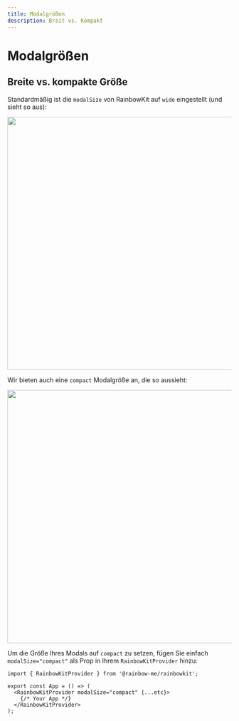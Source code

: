 ```yaml
---
title: Modalgrößen
description: Breit vs. Kompakt
---
```


# Modalgrößen

## Breite vs. kompakte Größe

Standardmäßig ist die `modalSize` von RainbowKit auf `wide` eingestellt (und sieht so aus):

<Img src="/modal-default.png" height="569" width="1029" />

Wir bieten auch eine `compact` Modalgröße an, die so aussieht:

<Img src="/modal-compact.png" height="569" width="1029" />

Um die Größe Ihres Modals auf `compact` zu setzen, fügen Sie einfach `modalSize="compact"` als Prop in Ihrem `RainbowKitProvider` hinzu:

```tsx
import { RainbowKitProvider } from '@rainbow-me/rainbowkit';

export const App = () => (
  <RainbowKitProvider modalSize="compact" {...etc}>
    {/* Your App */}
  </RainbowKitProvider>
);
```
